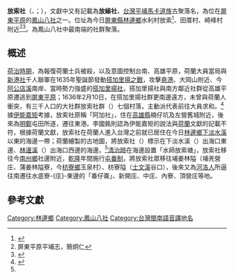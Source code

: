 '''放索社'''（{{lang-nl|Pangsoya}}、{{lang|nl|Pangsoia}}；{{lang-nan|Pàng-soh}}），文獻中又有記載為'''放䌇社'''，[[台灣|台灣]][[平埔族|平埔]][[馬卡道族|馬卡道族]]古聚落名，為位在[[屏東平原|屏東平原]]的[[鳳山八社|鳳山八社]]之一。位址為今日[[屏東縣|屏東縣]][[林邊鄉|林邊鄉]]水利村放索<ref name="li_1993">{{cite journal |author=李國銘 |date=1993-03 |title=鳳山八社舊址初探 |journal=臺灣史田野研究通訊 |issue=26 |location=臺北 |publisher=[[中央研究院臺灣史研究所|中央研究院臺灣史研究所]]籌備處 |pages=79-87 |url=http://thlib.ith.sinica.edu.tw/c2606_1.pdf}}</ref>{{rp|pages=83-84}}、田厝村、崎峰村附近<ref>屏東平原平埔志，簡炯仁</ref><ref>{{Cite web |url=http://www.twcenter.org.tw/wp-content/uploads/2015/05/g02_05_02_01.pdf |title=存档副本 |accessdate=2020-09-06 |archive-date=2020-03-23 |archive-url=https://web.archive.org/web/20200323005934/http://www.twcenter.org.tw/wp-content/uploads/2015/05/g02_05_02_01.pdf |dead-url=no }}</ref>。為鳳山八社中最南端的社群聚落。

==概述==
[[台灣荷治時期|荷治時期]]，為報復荷蘭士兵被殺，以及意圖控制台南、高雄平原，荷蘭大員當局與[[新港社|新港社]]千人聯軍在1635年聖誕節發動[[搭加里揚之戰|搭加里揚之戰]]，攻擊[[堯港|堯港]]、大岡山附近、今[[阿公店溪|阿公店溪]]南岸、當時勢力強盛的[[搭加里揚社|搭加里揚社]]，搭加里揚社與南方鄰近社群從高雄平原遷逃到[[屏東平原|屏東平原]]；1636年2月10日，在搭加里揚社群更南邊遠方，未曾與荷蘭人衝突，有三千人口的大社群放索社群（{{lang|nl|Pangsoia}}）七個村落，主動派代表前往大員求和。<ref name="campbell_1903">{{cite book |script-title=en:Formosa under the Dutch |trans-title=荷蘭時代的福爾摩沙 |chapter=Part II.25.尤羅伯致東印度公司阿姆斯特丹商館評議員（1636年9月5日） |author1=甘為霖 |author1-link=甘為霖 |translator=李雄揮 |others=翁佳音校訂 |edition=修訂新版 |date=2017-09 |pages=227-259 |location=台北市 |publisher=前衛 |isbn=978-957-801-817-4}}</ref>{{rp|242-243}}
據[[伊能嘉矩|伊能嘉矩]]考據，放索社原稱「阿加社」，住在[[高雄縣|高雄縣]]楠仔坑及左營舊城附近，後來為[[台灣明鄭時期|明鄭]]屯田所逐，遷往東港。李國銘則認為伊能嘉矩的說法與[[台灣荷治時期|荷蘭]]文獻的記載不符，根據荷蘭文獻，放索社在荷蘭人進入台灣之前就已居住在今日[[林邊鄉|林邊鄉]][[下淡水溪|下淡水溪]]以東的海邊一帶；荷蘭繪製的古地圖，將放索社（{{lang|nl|Dorp Pangsoya}}）標示在下淡水溪（{{lang|nl|Rivier van Dollatock off Cattia}}）出海口東邊、[[林邊溪|林邊溪]]（{{lang|nl|Rivier Pangsoya}}）出海口西邊的海邊。<ref name="li_1993"/>{{rp|pages=83-84}}[[台灣清治時期|清治時]]在海邊設置「水師放索塘」，放索社移往今[[南州鄉|南州鄉]]社邊附近，[[乾隆|乾隆]]年間施行[[屯番制|屯番制]]，將放索社眾移往埔姜林隘（埔羌營庄、蒲姜林隘寮，今[[枋寮鄉|枋寮鄉]]玉泉村）、枋寮隘（[[士文溪|士文溪]]谷口），後來又為[[河洛人|河洛人]]所逼往南遷往水底寮-{庄}-東邊的「番仔崙」、新開庄、中庄、內寮、頂營庄等地。

==參考文獻==
{{Reflist}}

{{鳳山八社}}

[[Category:林邊鄉|Category:林邊鄉]]
[[Category:鳳山八社|Category:鳳山八社]]
[[Category:台灣閩南語音譯地名|Category:台灣閩南語音譯地名]]